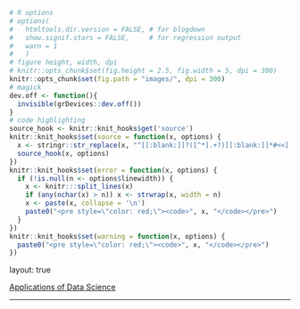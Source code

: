 ```r
# R options
# options(
#   htmltools.dir.version = FALSE, # for blogdown
#   show.signif.stars = FALSE,     # for regression output
#   warn = 1
#   )
# figure height, width, dpi
# knitr::opts_chunk$set(fig.height = 2.5, fig.width = 5, dpi = 300)
knitr::opts_chunk$set(fig.path = "images/", dpi = 300)
# magick
dev.off <- function(){
  invisible(grDevices::dev.off())
}
# code highlighting
source_hook <- knitr::knit_hooks$get('source')
knitr::knit_hooks$set(source = function(x, options) {
  x <- stringr::str_replace(x, "^[[:blank:]]?([^*].+?)[[:blank:]]*#<<[[:blank:]]*$", "*\\1")
  source_hook(x, options)
})
knitr::knit_hooks$set(error = function(x, options) {
  if (!is.null(n <- options$linewidth)) {
    x <- knitr:::split_lines(x)
    if (any(nchar(x) > n)) x <- strwrap(x, width = n)
    x <- paste(x, collapse = '\n')
    paste0("<pre style=\"color: red;\"><code>", x, "</code></pre>")
  }
})
knitr::knit_hooks$set(warning = function(x, options) {
  paste0("<pre style=\"color: red;\"><code>", x, "</code></pre>")
})
```

layout: true

<div class="my-footer">
  <span>
    <a href="https://dsapps-2021.github.io/Class_Slides/" target="_blank">Applications of Data Science
    </a>
  </span>
</div>

---